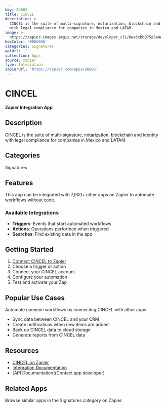 ```yaml
---
key: 26682
title: CINCEL
description: >-
  CINCEL is the suite of multi-signature, notarization, blockchain and identity
  with legal compliance for companies in Mexico and LATAM.
image: >-
  https://zapier-images.imgix.net/storage/developer_cli/6ea5cbb075a5a4e15d7f823e788ad26a.png?auto=format%2Ccompress&ixlib=python-3.0.0&q=50
hexColor: '#000000'
categories: Signatures
apiUrl: ''
collection: Apps
source: zapier
type: Integration
zapierUrl: 'https://zapier.com/apps/26682'
---
```

# CINCEL

**Zapier Integration App**

## Description

CINCEL is the suite of multi-signature, notarization, blockchain and identity with legal compliance for companies in Mexico and LATAM.

## Categories

Signatures

## Features

This app can be integrated with 7,000+ other apps on Zapier to automate workflows without code.

### Available Integrations

- **Triggers**: Events that start automated workflows
- **Actions**: Operations performed when triggered
- **Searches**: Find existing data in the app

## Getting Started

1. [Connect CINCEL to Zapier](https://zapier.com/apps/26682)
2. Choose a trigger or action
3. Connect your CINCEL account
4. Configure your automation
5. Test and activate your Zap

## Popular Use Cases

Automate common workflows by connecting CINCEL with other apps:

- Sync data between CINCEL and your CRM
- Create notifications when new items are added
- Back up CINCEL data to cloud storage
- Generate reports from CINCEL data

## Resources

- [CINCEL on Zapier](https://zapier.com/apps/26682)
- [Integration Documentation](https://zapier.com/apps/26682/integrations)
- [API Documentation](Contact app developer)

## Related Apps

Browse similar apps in the Signatures category on Zapier.
